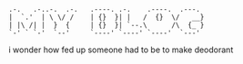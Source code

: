 ```
.-.   .-..-.  .-.   .----. .-.    .----.  .---.
|  `.'  | \ \/ /    | {}  }| |   /  {}  \/   __}
| |\ /| |  }  {     | {}  }| `--.\      /\  {_ }
`-' ` `-'  `--'     `----' `----' `----'  `---'

```

i wonder how fed up someone had to be to make deodorant